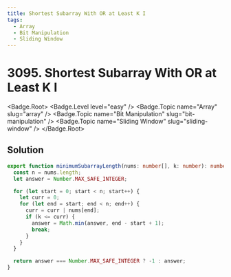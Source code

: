 ```yaml
---
title: Shortest Subarray With OR at Least K I
tags:
  - Array
  - Bit Manipulation
  - Sliding Window
---
```


# 3095. Shortest Subarray With OR at Least K I

<Badge.Root>
  <Badge.Level level="easy" />
  <Badge.Topic name="Array" slug="array" />
  <Badge.Topic name="Bit Manipulation" slug="bit-manipulation" />
  <Badge.Topic name="Sliding Window" slug="sliding-window" />
</Badge.Root>

## Solution

```typescript filename="solution.ts" copy
export function minimumSubarrayLength(nums: number[], k: number): number {
  const n = nums.length;
  let answer = Number.MAX_SAFE_INTEGER;

  for (let start = 0; start < n; start++) {
    let curr = 0;
    for (let end = start; end < n; end++) {
      curr = curr | nums[end];
      if (k <= curr) {
        answer = Math.min(answer, end - start + 1);
        break;
      }
    }
  }

  return answer === Number.MAX_SAFE_INTEGER ? -1 : answer;
}
```

<ProblemLink
  codingSite="leetcode"
  href="https://leetcode.com/problems/shortest-subarray-with-or-at-least-k-i"
  title="Shortest Subarray With OR at Least K I"
/>
